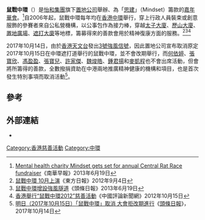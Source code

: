 '''鼠戰中環'''（{{lang-en|'''Central Rat Race'''}}）是[[怡和集團|怡和集團]]旗下[[置地公司|置地公司]]舉辦、為「[[思建|思建]]」（Mindset）籌款的[[嘉年華會|嘉年華會]]。<ref>[http://www.scmp.com/news/hong-kong/article/1263807/mental-health-charity-mindset-gets-set-annual-central-rat-race Mental health charity Mindset gets set for annual Central Rat Race fundraiser]《南華早報》2013年6月19日</ref>自2006年起，鼠戰中環每年均在[[香港|香港]][[中環|中環]]舉行，穿上行政人員裝束或創意服飾的參賽者來自公私營機構，以公事包作為接力棒，穿越[[太子大廈|太子大廈]]、[[歷山大廈|歷山大廈]]、[[置地廣塲|置地廣場]]、[[遮打大廈|遮打大廈]]等地標，籌募得來的善款會用於精神復康方面的服務。<ref>[http://orientaldaily.on.cc/cnt/lifestyle/20120904/00322_002.html 鼠戰中環 10月上演]《東方日報》2012年9月4日</ref><ref>[http://news.hkheadline.com/dailynews/content_hk/2013/06/19/242508.asp 鼠戰中環增設強風隧道]《頭條日報》2013年6月19日</ref><ref>[http://www.chinareviewnews.com/doc/1022/6/8/1/102268100.html?coluid=0&kindid=0&docid=102268100 香港舉行“鼠戰中環2012”慈善活動]《中國評論新聞網》2012年10月15日</ref>

2017年10月14日，由於[[香港天文台|香港天文台]]發出[[三號強風信號|3號強風信號]]，因此置地公司宣布取消原定2017年10月15日在中環遮打道舉行的鼠戰中環，並不會改期舉行，而[[何依婷|何依婷]]、[[張寶欣|張寶欣]]、[[馮盈盈|馮盈盈]]、[[張寶兒|張寶兒]]、[[許家傑|許家傑]]、[[魏焌皓|魏焌皓]]、[[鍾君揚|鍾君揚]]和[[麥凱程|麥凱程]]也不會出席活動，但會將所籌得的善款，全數撥捐資助在中港兩地推廣精神健康的機構和項目，也是首次發生特別事項而取消活動<ref>[http://hd.stheadline.com/news/realtime/hk/1038608/ 明日（2017年10月15日）「鼠戰中環」取消 大會拒改期進行]《[[頭條日報|頭條日報]]》，2017年10月14日</ref>。

==參考==
{{reflist}}

==外部連結==
* {{Official website|http://www.CENTRALratrace.com}}

[[Category:香港慈善活動|Category:香港慈善活動]]
[[Category:中環|Category:中環]]